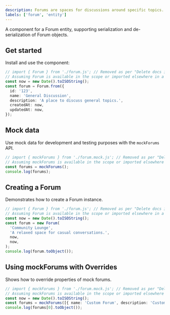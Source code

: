 ```yaml
---
description: Forums are spaces for discussions around specific topics.
labels: ['forum', 'entity']
---
```


A component for a Forum entity, supporting serialization and de-serialization of Forum objects.

## Get started

Install and use the component:

```ts
// import { Forum } from './forum.js'; // Removed as per "Delete docs import statements" rule
// Assuming Forum is available in the scope or imported elsewhere in a real project context.
const now = new Date().toISOString();
const forum = Forum.from({
  id: '123',
  name: 'General Discussion',
  description: 'A place to discuss general topics.',
  createdAt: now,
  updatedAt: now,
});
```

## Mock data

Use mock data for development and testing purposes with the `mockForums` API.

```ts
// import { mockForums } from './forum.mock.js'; // Removed as per "Delete docs import statements" rule
// Assuming mockForums is available in the scope or imported elsewhere in a real project context.
const forums = mockForums();
console.log(forums);
```

## Creating a Forum

Demonstrates how to create a Forum instance.

```ts
// import { Forum } from './forum.js'; // Removed as per "Delete docs import statements" rule
// Assuming Forum is available in the scope or imported elsewhere in a real project context.
const now = new Date().toISOString();
const forum = new Forum(
  'Community Lounge',
  'A relaxed space for casual conversations.',
  now,
  now,
);
console.log(forum.toObject());
```

## Using mockForums with Overrides

Shows how to override properties of mock forums.

```ts
// import { mockForums } from './forum.mock.js'; // Removed as per "Delete docs import statements" rule
// Assuming mockForums is available in the scope or imported elsewhere in a real project context.
const now = new Date().toISOString();
const forums = mockForums([{ name: 'Custom Forum', description: 'Custom description', createdAt: now, updatedAt: now }]);
console.log(forums[0].toObject());